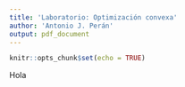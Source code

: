 ```yaml
---
title: 'Laboratorio: Optimización convexa'
author: 'Antonio J. Perán'
output: pdf_document
---
```


```r
knitr::opts_chunk$set(echo = TRUE)
```

Hola
